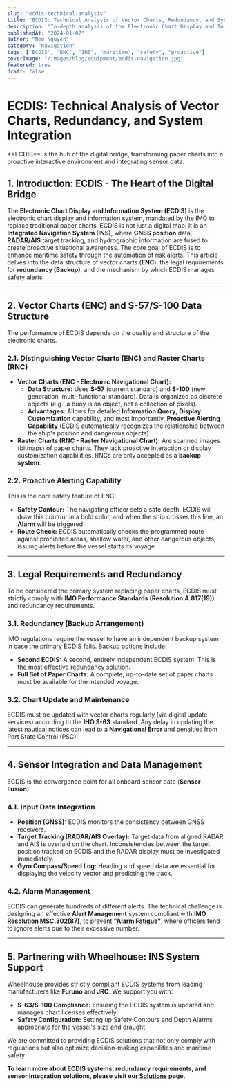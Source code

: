 ```yaml
---
slug: "ecdis-technical-analysis"
title: "ECDIS: Technical Analysis of Vector Charts, Redundancy, and System Integration"
description: "In-depth analysis of the Electronic Chart Display and Information System (ECDIS), the difference between vector (ENC) and raster charts, redundancy requirements (Backup), and its central role in INS."
publishedAt: "2024-01-07"
author: "Neo Nguyen"
category: "navigation"
tags: ["ECDIS", "ENC", "INS", "maritime", "safety", "proactive"]
coverImage: "/images/blog/equipment/ecdis-navigation.jpg"
featured: true
draft: false
---
```


# ECDIS: Technical Analysis of Vector Charts, Redundancy, and System Integration

<p className="text-xl text-gray-500 italic mb-8">
  **ECDIS** is the hub of the digital bridge, transforming paper charts into a
  proactive interactive environment and integrating sensor data.
</p>

## 1. Introduction: ECDIS - The Heart of the Digital Bridge

The **Electronic Chart Display and Information System (ECDIS)** is the electronic chart display and information system, mandated by the IMO to replace traditional paper charts. ECDIS is not just a digital map; it is an **Integrated Navigation System (INS)**, where **GNSS position** data, **RADAR/AIS** target tracking, and hydrographic information are fused to create proactive situational awareness. The core goal of ECDIS is to enhance maritime safety through the automation of risk alerts. This article delves into the data structure of vector charts (**ENC**), the legal requirements for **redundancy (Backup)**, and the mechanism by which ECDIS manages safety alerts.

---

## 2. Vector Charts (ENC) and S-57/S-100 Data Structure

The performance of ECDIS depends on the quality and structure of the electronic charts.

### 2.1. Distinguishing Vector Charts (ENC) and Raster Charts (RNC)

- **Vector Charts (ENC - Electronic Navigational Chart):**
  - **Data Structure:** Uses **S-57** (current standard) and **S-100** (new generation, multi-functional standard). Data is organized as discrete objects (e.g., a buoy is an object, not a collection of pixels).
  - **Advantages:** Allows for detailed **Information Query**, **Display Customization** capability, and most importantly, **Proactive Alerting Capability** (ECDIS automatically recognizes the relationship between the ship's position and dangerous objects).
- **Raster Charts (RNC - Raster Navigational Chart):** Are scanned images (bitmaps) of paper charts. They lack proactive interaction or display customization capabilities. RNCs are only accepted as a **backup system**.

### 2.2. Proactive Alerting Capability

This is the core safety feature of ENC:

- **Safety Contour:** The navigating officer sets a safe depth. ECDIS will draw this contour in a bold color, and when the ship crosses this line, an **Alarm** will be triggered.
- **Route Check:** ECDIS automatically checks the programmed route against prohibited areas, shallow water, and other dangerous objects, issuing alerts before the vessel starts its voyage.

---

## 3. Legal Requirements and Redundancy

To be considered the primary system replacing paper charts, ECDIS must strictly comply with **IMO Performance Standards (Resolution A.817(19))** and redundancy requirements.

### 3.1. Redundancy (Backup Arrangement)

IMO regulations require the vessel to have an independent backup system in case the primary ECDIS fails. Backup options include:

- **Second ECDIS:** A second, entirely independent ECDIS system. This is the most effective redundancy solution.
- **Full Set of Paper Charts:** A complete, up-to-date set of paper charts must be available for the intended voyage.

### 3.2. Chart Update and Maintenance

ECDIS must be updated with vector charts regularly (via digital update services) according to the **IHO S-63** standard. Any delay in updating the latest nautical notices can lead to a **Navigational Error** and penalties from Port State Control (PSC).

---

## 4. Sensor Integration and Data Management

ECDIS is the convergence point for all onboard sensor data (**Sensor Fusion**).

### 4.1. Input Data Integration

- **Position (GNSS):** ECDIS monitors the consistency between GNSS receivers.
- **Target Tracking (RADAR/AIS Overlay):** Target data from aligned RADAR and AIS is overlaid on the chart. Inconsistencies between the target position tracked on ECDIS and the RADAR display must be investigated immediately.
- **Gyro Compass/Speed Log:** Heading and speed data are essential for displaying the velocity vector and predicting the track.

### 4.2. Alarm Management

ECDIS can generate hundreds of different alerts. The technical challenge is designing an effective **Alert Management** system compliant with **IMO Resolution MSC.302(87)**, to prevent **"Alarm Fatigue"**, where officers tend to ignore alerts due to their excessive number.

---

## 5. Partnering with Wheelhouse: INS System Support

Wheelhouse provides strictly compliant ECDIS systems from leading manufacturers like **Furuno** and **JRC**. We support you with:

- **S-63/S-100 Compliance:** Ensuring the ECDIS system is updated and manages chart licenses effectively.
- **Safety Configuration:** Setting up Safety Contours and Depth Alarms appropriate for the vessel's size and draught.

We are committed to providing ECDIS solutions that not only comply with regulations but also optimize decision-making capabilities and maritime safety.

**To learn more about ECDIS systems, redundancy requirements, and sensor integration solutions, please visit our [Solutions](/solutions) page.**
